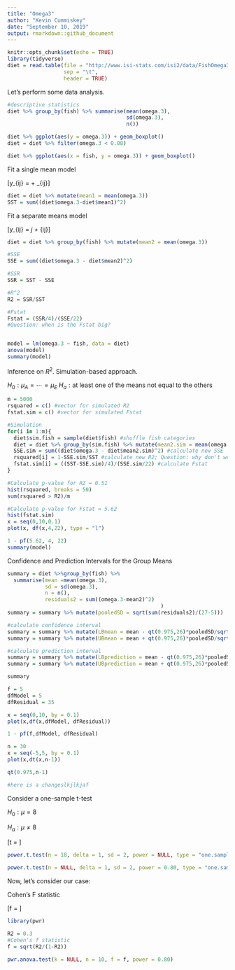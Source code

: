 ```yaml
---
title: "Omega3"
author: "Kevin Cummiskey"
date: "September 10, 2019"
output: rmarkdown::github_document
---
```


```r
knitr::opts_chunk$set(echo = TRUE)
library(tidyverse)
diet = read.table(file = "http://www.isi-stats.com/isi2/data/FishOmega3.txt",
                  sep = "\t",
                  header = TRUE)

```

Let's perform some data analysis.

```r
#descriptive statistics
diet %>% group_by(fish) %>% summarise(mean(omega.3),
                                      sd(omega.3),
                                      n())

diet %>% ggplot(aes(y = omega.3)) + geom_boxplot()
diet = diet %>% filter(omega.3 < 0.08)

diet %>% ggplot(aes(x = fish, y = omega.3)) + geom_boxplot()
```


Fit a single mean model

\[y_{ij} = \mu + \epsilon_{ij}\]

```r
diet = diet %>% mutate(mean1 = mean(omega.3))
SST = sum((diet$omega.3-diet$mean1)^2)
```

Fit a separate means model

\[y_{ij} = \mu_j + \epsilon_{ij}\]

```r
diet = diet %>% group_by(fish) %>% mutate(mean2 = mean(omega.3))

#SSE
SSE = sum((diet$omega.3 - diet$mean2)^2)

#SSR
SSR = SST - SSE

#R^2
R2 = SSR/SST

#Fstat
Fstat = (SSR/4)/(SSE/22)
#Question: when is the Fstat big?


model = lm(omega.3 ~ fish, data = diet)
anova(model)
summary(model)

```

Inference on $R^2$. Simulation-based approach.

$H_0: \mu_{A} = \cdots = \mu_{E}$
$H_a: \text{at least one of the means not equal to the others}$


```r
m = 5000
rsquared = c() #vector for simulated R2
fstat.sim = c() #vector for simulated Fstat

#Simulation
for(i in 1:m){
  diet$sim.fish = sample(diet$fish) #shuffle fish categories
  diet = diet %>% group_by(sim.fish) %>% mutate(mean2.sim = mean(omega.3)) #calculate new means
  SSE.sim = sum((diet$omega.3 - diet$mean2.sim)^2) #calculate new SSE
  rsquared[i] = 1-SSE.sim/SST #calculate new R2; Question: why don't we calculate SST everytime
  fstat.sim[i] = ((SST-SSE.sim)/4)/(SSE.sim/22) #calculate Fstat
}

#Calculate p-value for R2 = 0.51
hist(rsquared, breaks = 50)
sum(rsquared > R2)/m

#Calculate p-value for Fstat = 5.62
hist(fstat.sim)
x = seq(0,10,0.1)
plot(x, df(x,4,22), type = "l")

1 - pf(5.62, 4, 22)
summary(model)
```


Confidence and Prediction Intervals for the Group Means

```r
summary = diet %>%group_by(fish) %>% 
  summarise(mean =mean(omega.3),
            sd = sd(omega.3),
            n = n(),
            residuals2 = sum((omega.3-mean2)^2)
                                                 )
summary = summary %>% mutate(pooledSD = sqrt(sum(residuals2)/(27-5)))

#calculate confidence interval
summary = summary %>% mutate(LBmean = mean - qt(0.975,26)*pooledSD/sqrt(n))
summary = summary %>% mutate(UBmean = mean + qt(0.975,26)*pooledSD/sqrt(n))

#calculate prediction interval
summary = summary %>% mutate(LBprediction = mean - qt(0.975,26)*pooledSD*sqrt(1+1/n))
summary = summary %>% mutate(UBprediction = mean + qt(0.975,26)*pooledSD*sqrt(1+1/n))

summary

```


```r
f = 5
dfModel = 5
dfResidual = 35

x = seq(0,10, by = 0.1)
plot(x,df(x,dfModel, dfResidual))

1 - pf(f,dfModel, dfResidual)

n = 30
x = seq(-5,5, by = 0.1)
plot(x,dt(x,n-1))

qt(0.975,n-1)

#here is a changeslkjlkjaf
```


Consider a one-sample t-test

$H_0: \mu = 8$

$H_a: \mu \neq 8$

\[t = \frac{\bar{x} - \mu_0}{s/\sqrt{n}}\]

```r
power.t.test(n = 18, delta = 1, sd = 2, power = NULL, type = "one.sample", alternative = "two.sided")

power.t.test(n = NULL, delta = 1, sd = 2, power = 0.80, type = "one.sample", alternative = "two.sided")

```


Now, let's consider our case:

Cohen's F statistic

\[f = \sqrt{\frac{R^2}{1-R^2}}\]

```r
library(pwr)

R2 = 0.3
#Cohen's f statistic
f = sqrt(R2/(1-R2))

pwr.anova.test(k = NULL, n = 10, f = f, power = 0.80)
```








